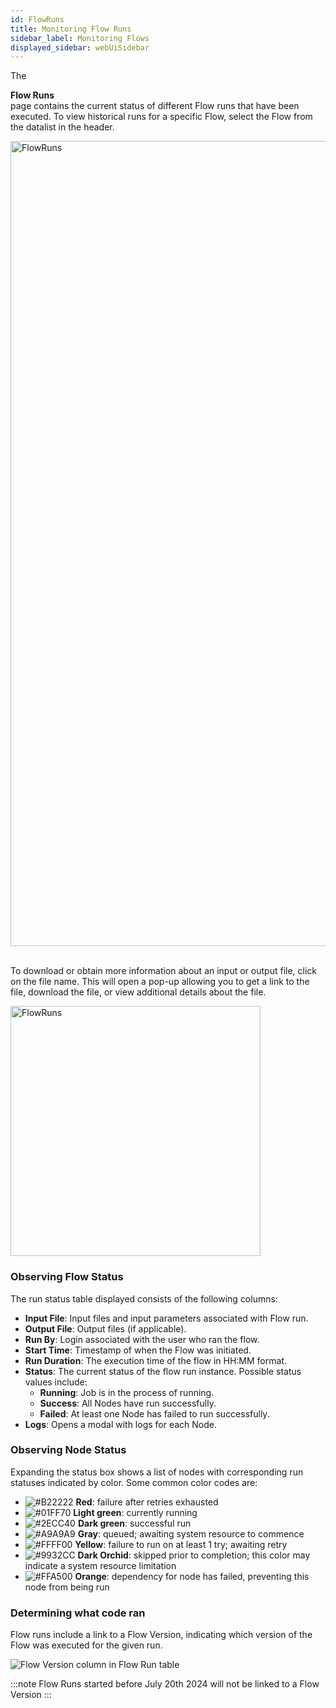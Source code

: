 ```yaml
---
id: FlowRuns
title: Monitoring Flow Runs
sidebar_label: Monitoring Flows
displayed_sidebar: webUiSidebar
---
```



The <div className="button darkblue_button"><CheckCircleOutlined /> **Flow Runs**</div> page contains the current status of different Flow runs that have been executed.  To view historical runs for a specific Flow, select the Flow from the datalist in the header.

<img width="1288" alt="FlowRuns" src="https://ganymede-bio.mo.cloudinary.net/apiServer/FlowRuns_20240812.png"/>
&nbsp;

To download or obtain more information about an input or output file, click on the file name. This will open a pop-up allowing you to get a link to the file, download the file, or view additional details about the file.

<div style={{textAlign: 'center'}}>
  <img width="400" alt="FlowRuns" src="https://ganymede-bio.mo.cloudinary.net/apiServer/FileDownloadChip_20240716.png"/>
</div>

### Observing Flow Status

The run status table displayed consists of the following columns:

- **Input File**: Input files and input parameters associated with Flow run.
- **Output File**: Output files (if applicable).
- **Run By**: Login associated with the user who ran the flow.
- **Start Time**: Timestamp of when the Flow was initiated.
- **Run Duration**: The execution time of the flow in HH:MM format.
- **Status**: The current status of the flow run instance. Possible status values include:
  - **Running**: Job is in the process of running.
  - **Success**: All Nodes have run successfully.
  - **Failed**: At least one Node has failed to run successfully.
- **Logs**: Opens a modal with logs for each Node.

### Observing Node Status

Expanding the status box shows a list of nodes with corresponding run statuses indicated by color.  Some common color codes are:
  - ![#B22222](https://placehold.co/2x2/B22222/B22222.png) **Red**: failure after retries exhausted
  - ![#01FF70](https://placehold.co/2x2/01FF70/01FF70.png) **Light green**: currently running
  - ![#2ECC40](https://placehold.co/2x2/2ECC40/2ECC40.png) **Dark green**: successful run
  - ![#A9A9A9](https://placehold.co/2x2/A9A9A9/A9A9A9.png) **Gray**: queued; awaiting system resource to commence
  - ![#FFFF00](https://placehold.co/2x2/FFFF00/FFFF00.png) **Yellow**: failure to run on at least 1 try; awaiting retry
  - ![#9932CC](https://placehold.co/2x2/9932CC/9932CC.png) **Dark Orchid**: skipped prior to completion; this color may indicate a system resource limitation
  - ![#FFA500](https://placehold.co/2x2/FFA500/FFA500.png) **Orange**: dependency for node has failed, preventing this node from being run

### Determining what code ran

Flow runs include a link to a Flow Version, indicating which version of the Flow was executed for the given run.

<img alt="Flow Version column in Flow Run table" src="https://ganymede-bio.mo.cloudinary.net/apiServer/FlowRunFlowVersion_20240718.png" />
&nbsp;

:::note
Flow Runs started before July 20th 2024 will not be linked to a Flow Version
:::
